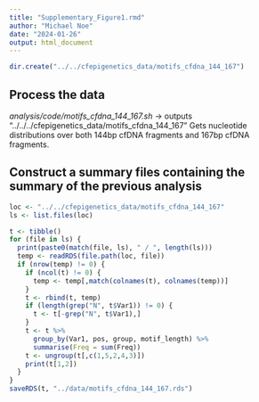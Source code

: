 ```yaml
---
title: "Supplementary_Figure1.rmd"
author: "Michael Noe"
date: "2024-01-26"
output: html_document
---
```


```r
dir.create("../../cfepigenetics_data/motifs_cfdna_144_167")
```


## Process the data

 *analysis/code/motifs_cfdna_144_167.sh* -> outputs "../../../cfepigenetics_data/motifs_cfdna_144_167"
    Gets nucleotide distributions over both 144bp cfDNA fragments and 167bp cfDNA fragments.

## Construct a summary files containing the summary of the previous analysis

```r
loc <- "../../cfepigenetics_data/motifs_cfdna_144_167"
ls <- list.files(loc)

t <- tibble()
for (file in ls) {
  print(paste0(match(file, ls), " / ", length(ls)))
  temp <- readRDS(file.path(loc, file))
  if (nrow(temp) != 0) {
    if (ncol(t) != 0) {
      temp <- temp[,match(colnames(t), colnames(temp))]
    }
    t <- rbind(t, temp)
    if (length(grep("N", t$Var1)) != 0) {
      t <- t[-grep("N", t$Var1),]
    }
    t <- t %>%
      group_by(Var1, pos, group, motif_length) %>%
      summarise(Freq = sum(Freq))
    t <- ungroup(t[,c(1,5,2,4,3)])
    print(t[1,2])
  }
}
saveRDS(t, "../data/motifs_cfdna_144_167.rds")
```